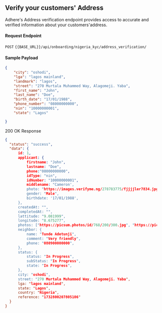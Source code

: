 ## Verify your customers' Address

Adhere's Address verification endpoint provides access to accurate and verified information about your customers'address.

#### Request Endpoint

`POST` `{{BASE_URL}}/api/onboarding/nigeria_kyc/address_verification/`

#### Sample Payload
``` json
{    
    "city": "oshodi",
    "lga": "lagos mainland",
    "landmark": "lagos",
    "street": "270 Murtala Muhammed Way, Alagomeji. Yaba",
    "first_name": "John",
    "last_name": "Doe",
    "birth_date": "17/01/1988",
    "phone_number": "08000000000",
    "nin": "10000000001",
    "state": "Lagos"

}
```

200 OK Response

``` json
{
  "status": "success",
  "data": {
      id: 1,
      applicant: {
          firstname: "John",
          lastname: "Doe",
          phone:"08000000000",
          idType: "nin",
          idNumber: "10000000001",
          middlename: "Cameron',
          photo: "https://images.verifyme.ng/278783775/fjjjjler7834.jpg",
          gender: "Male",
          birthdate: '17/01/1988',
      },
      createdAt: "",
      completedAt: "",
      lattitude: "9.081999",
      longitude: "8.675277",
      photos: ["https://picsum.photos/id/768/200/300.jpg", "https://picsum.photos/id/768/200/300.jpg"],
      neighbor: {
          name: "Tunde Adetunji",
          comment: "Very friendly",
          phone: "080900000000",
      },
      status: {
          status: "In Progress",
          subStatus: "In Progress",
          state: "In Progress",
      },
      city: "oshodi",
      street: "270 Murtala Muhammed Way, Alagomeji. Yaba",
      lga: "lagos mainland",
      state: "Lagos",
      country: "Nigeria",
      reference: "1732800207805106"
  }
}
```

